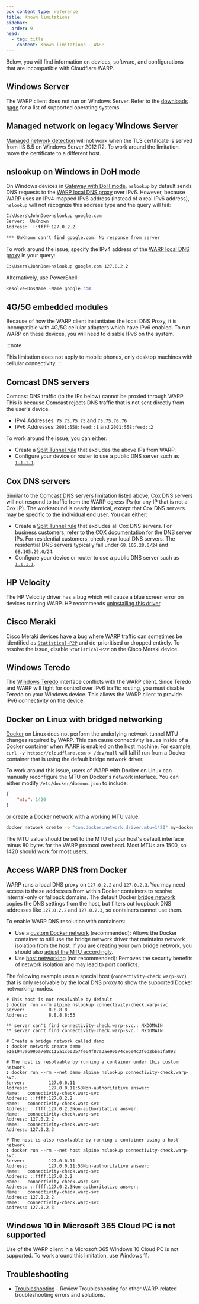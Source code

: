 ```yaml
---
pcx_content_type: reference
title: Known limitations
sidebar:
  order: 9
head:
  - tag: title
    content: Known limitations - WARP
---
```


Below, you will find information on devices, software, and configurations that are incompatible with Cloudflare WARP.

## Windows Server

The WARP client does not run on Windows Server. Refer to the [downloads page](/cloudflare-one/connections/connect-devices/warp/download-warp/) for a list of supported operating systems.

## Managed network on legacy Windows Server

[Managed network detection](/cloudflare-one/connections/connect-devices/warp/configure-warp/managed-networks/) will not work when the TLS certificate is served from IIS 8.5 on Windows Server 2012 R2. To work around the limitation, move the certificate to a different host.

## nslookup on Windows in DoH mode

On Windows devices in [Gateway with DoH mode](/cloudflare-one/connections/connect-devices/warp/configure-warp/warp-modes/#gateway-with-doh), `nslookup` by default sends DNS requests to the [WARP local DNS proxy](/cloudflare-one/connections/connect-devices/warp/configure-warp/route-traffic/warp-architecture/#dns-traffic) over IPv6. However, because WARP uses an IPv4-mapped IPv6 address (instead of a real IPv6 address), `nslookup` will not recognize this address type and the query will fail:

```txt
C:\Users\JohnDoe>nslookup google.com
Server:  UnKnown
Address:  ::ffff:127.0.2.2

*** UnKnown can't find google.com: No response from server
```

To work around the issue, specify the IPv4 address of the [WARP local DNS proxy](/cloudflare-one/connections/connect-devices/warp/configure-warp/route-traffic/warp-architecture/#dns-traffic) in your query:

```bash
C:\Users\JohnDoe>nslookup google.com 127.0.2.2
```

Alternatively, use PowerShell:

```powershell
Resolve-DnsName -Name google.com
```

## 4G/5G embedded modules

Because of how the WARP client instantiates the local DNS Proxy, it is incompatible with 4G/5G cellular adapters which have IPv6 enabled. To run WARP on these devices, you will need to disable IPv6 on the system.

:::note

This limitation does not apply to mobile phones, only desktop machines with cellular connectivity.
:::

## Comcast DNS servers

Comcast DNS traffic (to the IPs below) cannot be proxied through WARP. This is because Comcast rejects DNS traffic that is not sent directly from the user's device.

- IPv4 Addresses: `75.75.75.75` and `75.75.76.76`
- IPv6 Addresses: `2001:558:feed::1` and `2001:558:feed::2`

To work around the issue, you can either:

- Create a [Split Tunnel rule](/cloudflare-one/connections/connect-devices/warp/configure-warp/route-traffic/split-tunnels/) that excludes the above IPs from WARP.
- Configure your device or router to use a public DNS server such as [`1.1.1.1`](https://1.1.1.1/dns/).

## Cox DNS servers

Similar to the [Comcast DNS servers](#comcast-dns-servers) limitation listed above, Cox DNS servers will not respond to traffic from the WARP egress IPs (or any IP that is not a Cox IP). The workaround is nearly identical, except that Cox DNS servers may be specific to the individual end user. You can either:

- Create a [Split Tunnel rule](/cloudflare-one/connections/connect-devices/warp/configure-warp/route-traffic/split-tunnels/) that excludes all Cox DNS servers. For business customers, refer to the [COX documentation](https://www.cox.com/business/support/cox-business-dns-and-mail-exchange-hosting-services.html) for the DNS server IPs. For residential customers, check your local DNS servers. The residential DNS servers typically fall under `68.105.28.0/24` and `68.105.29.0/24`.
- Configure your device or router to use a public DNS server such as [`1.1.1.1`](https://1.1.1.1/dns/).

## HP Velocity

The HP Velocity driver has a bug which will cause a blue screen error on devices running WARP. HP recommends [uninstalling this driver](https://support.hp.com/gb-en/document/c06266198).

## Cisco Meraki

Cisco Meraki devices have a bug where WARP traffic can sometimes be identified as [`Statistical-P2P`](https://www.cisco.com/c/en/us/td/docs/ios-xml/ios/qos_nbar/prot_lib/config_library/pp4600/nbar-prot-pack4600/s.html#wp1488575851) and de-prioritised or dropped entirely. To resolve the issue, disable `Statistical-P2P` on the Cisco Meraki device.

## Windows Teredo

The [Windows Teredo](https://learn.microsoft.com/en-us/windows/win32/teredo/about-teredo) interface conflicts with the WARP client. Since Teredo and WARP will fight for control over IPv6 traffic routing, you must disable Teredo on your Windows device. This allows the WARP client to provide IPv6 connectivity on the device.

## Docker on Linux with bridged networking

[Docker](https://www.docker.com/products/container-runtime/) on Linux does not perform the underlying network tunnel MTU changes required by WARP. This can cause connectivity issues inside of a Docker container when WARP is enabled on the host machine. For example, `curl -v https://cloudflare.com > /dev/null` will fail if run from a Docker container that is using the default bridge network driver.

To work around this issue, users of WARP with Docker on Linux can manually reconfigure the MTU on Docker's network interface. You can either modify `/etc/docker/daemon.json` to include:

```json
{
	"mtu": 1420
}
```

or create a Docker network with a working MTU value:

```sh
docker network create -o "com.docker.network.driver.mtu=1420" my-docker-network
```

The MTU value should be set to the MTU of your host's default interface minus 80 bytes for the WARP protocol overhead. Most MTUs are 1500, so 1420 should work for most users. 

## Access WARP DNS from Docker

WARP runs a local DNS proxy on `127.0.2.2` and `127.0.2.3`. You may need access to these addresses from within Docker containers to resolve internal-only or fallback domains. The default Docker [bridge network](https://docs.docker.com/engine/network/drivers/bridge/) copies the DNS settings from the host, but filters out loopback DNS addresses like `127.0.2.2` and `127.0.2.3`, so containers cannot use them.

To enable WARP DNS resolution with containers:

- Use a [custom Docker network](https://docs.docker.com/engine/network/#user-defined-networks) (recommended): Allows the Docker container to still use the bridge network driver that maintains network isolation from the host. If you are creating your own bridge network, you should also [adjust the MTU accordingly](/cloudflare-one/connections/connect-devices/warp/troubleshooting/known-limitations/#docker-on-linux-with-bridged-networking).
- Use [host networking](https://docs.docker.com/engine/network/drivers/host/) (not recommended): Removes the security benefits of network isolation and may lead to port conflicts.

The following example uses a special host (`connectivity-check.warp-svc`) that is only resolvable by the local DNS proxy to show the supported Docker networking modes.

```
# This host is not resolvable by default
❯ docker run --rm alpine nslookup connectivity-check.warp-svc.
Server:         8.8.8.8
Address:        8.8.8.8:53

** server can't find connectivity-check.warp-svc.: NXDOMAIN
** server can't find connectivity-check.warp-svc.: NXDOMAIN
 
# Create a bridge network called demo
❯ docker network create demo
e1e1943a6995a7e8c115a1c60357fe64f87a3ae90074ce6e4c3f0d2bba3fa892

# The host is resolvable by running a container under this custom network
❯ docker run --rm --net demo alpine nslookup connectivity-check.warp-svc.
Server:         127.0.0.11
Address:        127.0.0.11:53Non-authoritative answer:
Name:   connectivity-check.warp-svc
Address: ::ffff:127.0.2.2
Name:   connectivity-check.warp-svc
Address: ::ffff:127.0.2.3Non-authoritative answer:
Name:   connectivity-check.warp-svc
Address: 127.0.2.2
Name:   connectivity-check.warp-svc
Address: 127.0.2.3

# The host is also resolvable by running a container using a host network
❯ docker run --rm --net host alpine nslookup connectivity-check.warp-svc.
Server:         127.0.0.11
Address:        127.0.0.11:53Non-authoritative answer:
Name:   connectivity-check.warp-svc
Address: ::ffff:127.0.2.2
Name:   connectivity-check.warp-svc
Address: ::ffff:127.0.2.3Non-authoritative answer:
Name:   connectivity-check.warp-svc
Address: 127.0.2.2
Name:   connectivity-check.warp-svc
Address: 127.0.2.3
```

## Windows 10 in Microsoft 365 Cloud PC is not supported

Use of the WARP client in a Microsoft 365 Windows 10 Cloud PC is not supported. To work around this limitation, use Windows 11.

## Troubleshooting

- [Troubleshooting](/cloudflare-one/faq/troubleshooting/) - Review Troubleshooting for other WARP-related troubleshooting errors and solutions.
